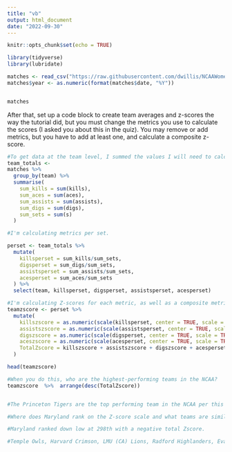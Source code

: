 ```yaml
---
title: "vb"
output: html_document
date: "2022-09-30"
---
```


```r
knitr::opts_chunk$set(echo = TRUE)
```

```r
library(tidyverse)
library(lubridate)
```

```r
matches <- read_csv("https://raw.githubusercontent.com/dwillis/NCAAWomensVolleyballData/main/data/ncaa_womens_volleyball_matchstats_2022.csv")
matches$year <- as.numeric(format(matches$date, "%Y"))


matches
```

After that, set up a code block to create team averages and z-scores the way the tutorial did, but you must change the metrics you use to calculate the scores (I asked you about this in the quiz). You may remove or add metrics, but you have to add at least one, and calculate a composite z-score. 

```r
#To get data at the team level, I summed the values I will need to calculate team totals later.
team_totals <-
matches %>%
  group_by(team) %>%
  summarise(
    sum_kills = sum(kills),
    sum_aces = sum(aces),
    sum_assists = sum(assists),
    sum_digs = sum(digs),
    sum_sets = sum(s)
  )
```

```r
#I'm calculating metrics per set.

perset <- team_totals %>% 
  mutate(
    killsperset = sum_kills/sum_sets,
    digsperset = sum_digs/sum_sets,
    assistsperset = sum_assists/sum_sets,
    acesperset = sum_aces/sum_sets
  ) %>%
  select(team, killsperset, digsperset, assistsperset, acesperset)
```

```r
#I'm calculating Z-scores for each metric, as well as a composite metric. I chose to expand the prior model by including assists in the mix. 
teamzscore <- perset %>%
  mutate(
    killszscore = as.numeric(scale(killsperset, center = TRUE, scale = TRUE)),
    assistszscore = as.numeric(scale(assistsperset, center = TRUE, scale = TRUE)),
    digszscore = as.numeric(scale(digsperset, center = TRUE, scale = TRUE)),
    aceszscore = as.numeric(scale(acesperset, center = TRUE, scale = TRUE)),
    TotalZscore = killszscore + assistszscore + digszscore + acesperset
  )
```

```r
head(teamzscore)

```

```r
#When you do this, who are the highest-performing teams in the NCAA? 
teamzscore  %>%  arrange(desc(TotalZscore))


#The Princeton Tigers are the top performing team in the NCAA per this model. The Creighton Bluejays, Tulsa Golden Hurricane, Arkansas Razorbacks and SFA Ladyjacks are also in the top five per this model. The latest records I saw showed Princeton and Creighton both with solid records. These aren't the teams I expected, but they seem to be good teams, if we're judging by their records.Tulsa, not so much, though (9-6). But performance might not only be about records. I'm also a little skeptical of this model. The SFA Ladyjacks are not often top of mind when we think of best volleyball teams in the NCAA -- but maybe we're needlessly overlooking  them? 
```

```r
#Where does Maryland rank on the Z-score scale and what teams are similar to it? 

#Maryland ranked down low at 298th with a negative total Zscore.

#Temple Owls, Harvard Crimson, LMU (CA) Lions, Radford Highlanders, Evansville Purple Aces are all ranked with slightly better Z-score than Maryland. Wyoming Cowgirls, Bradley Braves, Little Rock Trojans, Gardner-Webb Runnin' Bulldogs and Cleveland St. Vikings all rank slightly below Maryland. I found this by looking at the teamzscore dataframe, identifying Maryland's location and those ranked above and below Maryland when sorting by highest to lowest total Z-scores.
```

